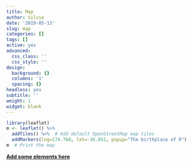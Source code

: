 ```yaml
---
title: Map
author: Silvio
date: '2019-05-13'
slug: map
categories: []
tags: []
active: yes
advanced:
  css_class: ''
  css_style: ''
design:
  background: {}
  columns: '1'
  spacing: {}
headless: yes
subtitle: ''
weight: 1
widget: blank
---
```


```r
library(leaflet)
m <- leaflet() %>%
  addTiles() %>%  # Add default OpenStreetMap map tiles
  addMarkers(lng=174.768, lat=-36.852, popup="The birthplace of R")
m  # Print the map
```




[**Add some elements here**](https://sourcethemes.com/academic/docs/writing-markdown-latex/)
